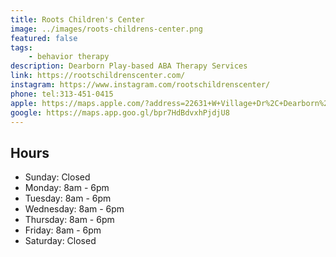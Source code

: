 ```yaml
---
title: Roots Children's Center
image: ../images/roots-childrens-center.png
featured: false
tags:
    - behavior therapy
description: Dearborn Play-based ABA Therapy Services
link: https://rootschildrenscenter.com/
instagram: https://www.instagram.com/rootschildrenscenter/
phone: tel:313-451-0415
apple: https://maps.apple.com/?address=22631+W+Village+Dr%2C+Dearborn%2C+MI+48124%2C+United+States&ll=42.3039625%2C-83.2499649&q=22631+W+Village+Dr
google: https://maps.app.goo.gl/bpr7HdBdvxhPjdjU8
---
```


## Hours

- Sunday: Closed
- Monday: 8am - 6pm
- Tuesday: 8am - 6pm
- Wednesday: 8am - 6pm
- Thursday: 8am - 6pm
- Friday: 8am - 6pm
- Saturday: Closed